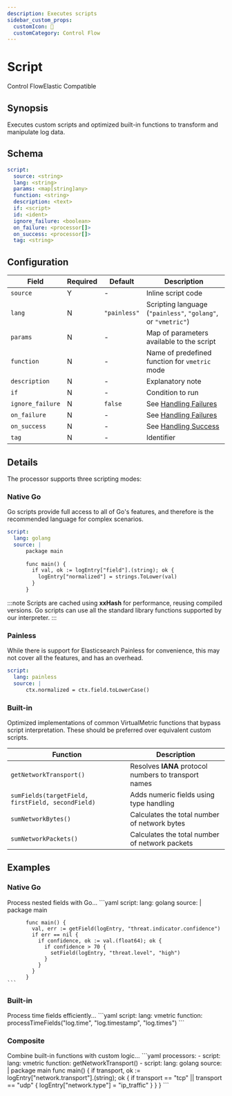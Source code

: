 ```yaml
---
description: Executes scripts
sidebar_custom_props:
  customIcon: 📜
  customCategory: Control Flow
---
```


# Script

<span className="theme-doc-version-badge badge badge--primary">Control Flow</span><span className="theme-doc-version-badge badge badge--secondary">Elastic Compatible</span>

## Synopsis

Executes custom scripts and optimized built-in functions to transform and manipulate log data.

## Schema

```yaml {2-4}
script:
  source: <string>
  lang: <string>
  params: <map[string]any>
  function: <string>
  description: <text>
  if: <script>
  id: <ident>
  ignore_failure: <boolean>
  on_failure: <processor[]>
  on_success: <processor[]>
  tag: <string>
```

## Configuration

|Field|Required|Default|Description|
|---|---|---|---|
|`source`|Y|-|Inline script code|
|`lang`|N|`"painless"`|Scripting language (`"painless"`, `"golang"`, or `"vmetric"`)|
|`params`|N|-|Map of parameters available to the script|
|`function`|N|-|Name of predefined function for `vmetric` mode|
|`description`|N|-|Explanatory note|
|`if`|N|-|Condition to run|
|`ignore_failure`|N|`false`|See [Handling Failures](../handling-failures.mdx)|
|`on_failure`|N|-|See [Handling Failures](../handling-failures.mdx)|
|`on_success`|N|-|See [Handling Success](../handling-success.mdx)|
|`tag`|N|-|Identifier|

## Details

The processor supports three scripting modes:

### Native Go

Go scripts provide full access to all of Go's features, and therefore is the recommended language for complex scenarios.

```yaml
script:
  lang: golang
  source: |
      package main
      
      func main() {
        if val, ok := logEntry["field"].(string); ok {
          logEntry["normalized"] = strings.ToLower(val)
        }
      }
```

:::note
Scripts are cached using **xxHash** for performance, reusing compiled versions. Go scripts can use all the standard library functions supported by our interpreter.
:::

### Painless

While there is support for Elasticsearch Painless for convenience, this may not cover all the features, and has an overhead.

```yaml
script:
  lang: painless
  source: |
      ctx.normalized = ctx.field.toLowerCase()
```

### Built-in

Optimized implementations of common VirtualMetric functions that bypass script interpretation. These should be preferred over equivalent custom scripts.

|Function|Description|
|---|---|
|`getNetworkTransport()`|Resolves **IANA** protocol numbers to transport names|
|`sumFields(targetField, firstField, secondField)`|Adds numeric fields using type handling|
|`sumNetworkBytes()`|Calculates the total number of network bytes|
|`sumNetworkPackets()`|Calculates the total number of network packets|

## Examples

### Native Go

<ExampleGrid>
  <CommentCol>
    Process nested fields with Go...
  </CommentCol>
  <CodeCol>
    ```yaml
    script:
      lang: golang
      source: |
          package main
          
          func main() {
            val, err := getField(logEntry, "threat.indicator.confidence")
            if err == nil {
              if confidence, ok := val.(float64); ok {
                if confidence > 70 {
                  setField(logEntry, "threat.level", "high")
                }
              }
            }
          }
    ```
  </CodeCol>
</ExampleGrid>

### Built-in

<ExampleGrid>
  <CommentCol>
    Process time fields efficiently...
  </CommentCol>
  <CodeCol>
    ```yaml
    script:
      lang: vmetric
      function: processTimeFields("log.time", "log.timestamp", "log.times")
    ```
  </CodeCol>
</ExampleGrid>

### Composite

<ExampleGrid>
  <CommentCol>
    Combine built-in functions with custom logic...
  </CommentCol>
  <CodeCol>
    ```yaml
    processors:
      - script:
          lang: vmetric
          function: getNetworkTransport()
      - script:
          lang: golang
          source: |
            package main
            func main() {
              if transport, ok := logEntry["network.transport"].(string); ok {
                if transport == "tcp" || transport == "udp" {
                  logEntry["network.type"] = "ip_traffic"
                }
              }
            }
    ```
  </CodeCol>
</ExampleGrid>
